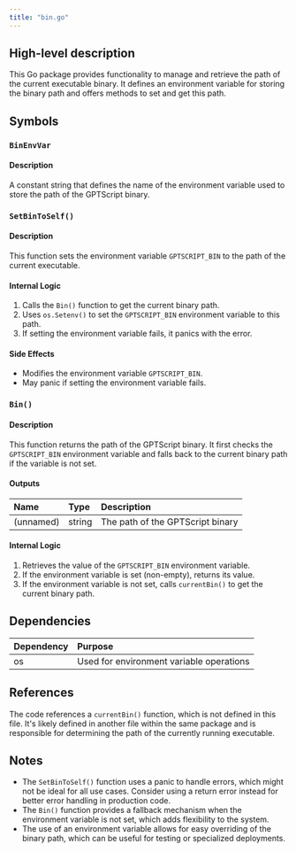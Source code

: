```yaml
---
title: "bin.go"
---
```


## High-level description
This Go package provides functionality to manage and retrieve the path of the current executable binary. It defines an environment variable for storing the binary path and offers methods to set and get this path.

## Symbols

### `BinEnvVar`
#### Description
A constant string that defines the name of the environment variable used to store the path of the GPTScript binary.

### `SetBinToSelf()`
#### Description
This function sets the environment variable `GPTSCRIPT_BIN` to the path of the current executable.

#### Internal Logic
1. Calls the `Bin()` function to get the current binary path.
2. Uses `os.Setenv()` to set the `GPTSCRIPT_BIN` environment variable to this path.
3. If setting the environment variable fails, it panics with the error.

#### Side Effects
- Modifies the environment variable `GPTSCRIPT_BIN`.
- May panic if setting the environment variable fails.

### `Bin()`
#### Description
This function returns the path of the GPTScript binary. It first checks the `GPTSCRIPT_BIN` environment variable and falls back to the current binary path if the variable is not set.

#### Outputs
| Name | Type | Description |
|:-----|:-----|:------------|
| (unnamed) | string | The path of the GPTScript binary |

#### Internal Logic
1. Retrieves the value of the `GPTSCRIPT_BIN` environment variable.
2. If the environment variable is set (non-empty), returns its value.
3. If the environment variable is not set, calls `currentBin()` to get the current binary path.

## Dependencies
| Dependency | Purpose |
|:-----------|:--------|
| os | Used for environment variable operations |

## References
The code references a `currentBin()` function, which is not defined in this file. It's likely defined in another file within the same package and is responsible for determining the path of the currently running executable.

## Notes
- The `SetBinToSelf()` function uses a panic to handle errors, which might not be ideal for all use cases. Consider using a return error instead for better error handling in production code.
- The `Bin()` function provides a fallback mechanism when the environment variable is not set, which adds flexibility to the system.
- The use of an environment variable allows for easy overriding of the binary path, which can be useful for testing or specialized deployments.